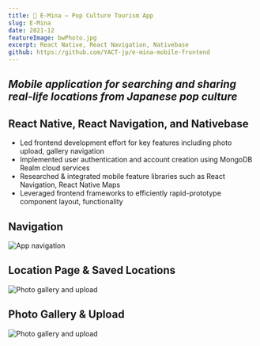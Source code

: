 ```yaml
---
title: 📱 E-Mina – Pop Culture Tourism App
slug: E-Mina
date: 2021-12
featureImage: bwPhoto.jpg
excerpt: React Native, React Navigation, Nativebase
github: https://github.com/YACT-jp/e-mina-mobile-frontend
---
```


## _Mobile application for searching and sharing real-life locations from Japanese pop culture_

## React Native, React Navigation, and Nativebase

- Led frontend development effort for key features including photo upload, gallery navigation
- Implemented user authentication and account creation using MongoDB Realm cloud services
- Researched & integrated mobile feature libraries such as React Navigation, React Native Maps
- Leveraged frontend frameworks to efficiently rapid-prototype component layout, functionality

## Navigation

![App navigation](app_navigation.png)
&nbsp;

## Location Page & Saved Locations

![Photo gallery and upload](saved_location.png)

## Photo Gallery & Upload

![Photo gallery and upload](gallery_and_upload.png)
